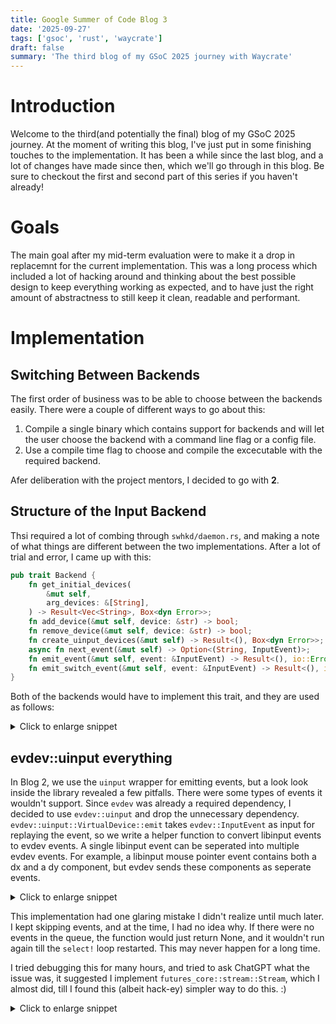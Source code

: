 ```yaml
---
title: Google Summer of Code Blog 3
date: '2025-09-27'
tags: ['gsoc', 'rust', 'waycrate']
draft: false
summary: 'The third blog of my GSoC 2025 journey with Waycrate'
---
```


# Introduction

Welcome to the third(and potentially the final) blog of my GSoC 2025 journey. At the moment of
writing this blog, I've just put in some finishing touches to the implementation. It has been
a while since the last blog, and a lot of changes have made since then, which we'll go through
in this blog.
Be sure to checkout the first and second part of this series if you haven't already!

# Goals

The main goal after my mid-term evaluation were to make it a drop in replacemnt for the current
implementation. This was a long process which included a lot of hacking around and thinking about
the best possible design to keep everything working as expected, and to have just the right amount
of abstractness to still keep it clean, readable and performant. 

# Implementation

## Switching Between Backends
The first order of business was to be able to choose between the backends easily. There were a
couple of different ways to go about this:
1. Compile a single binary which contains support for backends and will let the user choose the
 backend with a command line flag or a config file.
2. Use a compile time flag to choose and compile the excecutable with the required backend.

Afer deliberation with the project mentors, I decided to go with **2**.

## Structure of the Input Backend
Thsi required a lot of combing through `swhkd/daemon.rs`, and making a note of what things are
different between the two implementations. After a lot of trial and error, I came up with this:

```rust
pub trait Backend {
    fn get_initial_devices(
        &mut self,
        arg_devices: &[String],
    ) -> Result<Vec<String>, Box<dyn Error>>;
    fn add_device(&mut self, device: &str) -> bool;
    fn remove_device(&mut self, device: &str) -> bool;
    fn create_uinput_devices(&mut self) -> Result<(), Box<dyn Error>>;
    async fn next_event(&mut self) -> Option<(String, InputEvent)>;
    fn emit_event(&mut self, event: &InputEvent) -> Result<(), io::Error>;
    fn emit_switch_event(&mut self, event: &InputEvent) -> Result<(), io::Error>;
}
```

Both of the backends would have to implement this trait, and they are used as follows:

<details>
<summary>Click to enlarge snippet</summary>
```rust
#[cfg(all(feature = "evdev_backend", feature = "libinput_backend"))]
compile_error!("Only one input backend can be enabled at a time");

#[cfg(not(any(feature = "evdev_backend", feature = "libinput_backend")))]
compile_error!(
    "You must enable exactly one input backend feature(evdev_backend or libinput_backend)"
);

#[cfg(feature = "evdev_backend")]
mod evdev_backend;
#[cfg(feature = "evdev_backend")]
use evdev_backend::EvdevBackend as InpBackend;

#[cfg(feature = "libinput_backend")]
mod libinput_backend;
#[cfg(feature = "libinput_backend")]
use libinput_backend::LibinputBackend as InpBackend;

#[tokio::main]
pub async fn main() -> Result<(), Box<dyn Error>> {
    let mut backend = InpBackend::new()?;
    // ...
}
```
</details>

## Adding/removing devices
We followed the same rules for adding and removing devices as the `evdev` implementation. In Blog 1,
we briefly touched upon the libinput context initialization methods, one of which required us to
add devices manually. We now use that instead of the builtin `udev` context provided by the
`libinput` library.

<details>
<summary>Click to enlarge snippet</summary>
```rust
    fn add_device(&mut self, path: &str) -> bool {
        if self.devices.contains_key(path) {
            log::error!("Device '{}' was already added!", path);
            return false;
        } else if !self.arg_devices.is_empty() && !self.arg_devices.contains(&path.to_owned()) {
            return false;
        }
        if let Some(dev) = self.input.get_mut().path_add_device(path) {
            log::info!("Device added: '{}'", path);
            self.devices.insert(path.to_string(), dev);
            true
        } else {
            log::error!("Could not add device: '{}'.", path);
            false
        }
    }
```
</details>

## evdev::uinput everything
In Blog 2, we use the `uinput` wrapper for emitting events, but a look look inside the library
revealed a few pitfalls. There were some types of events it wouldn't support. Since `evdev` was
already a required dependency, I decided to use `evdev::uinput` and drop the unnecessary dependency.
`evdev::uinput::VirtualDevice::emit` takes `evdev::InputEvent` as input for replaying the event, so
we write a helper function to convert libinput events to evdev events. A single libinput event can
be seperated into multiple evdev events. For example, a libinput mouse pointer event contains both
a dx and a dy component, but evdev sends these components as seperate events.  

<details>
<summary>Click to enlarge snippet</summary>
```rust
impl TryFrom<LibinputEvent> for SmallVec<[evdev::InputEvent; 2]> {
    type Error = ();
    fn try_from(value: LibinputEvent) -> Result<Self, Self::Error> {
        // ...
    }
}

pub struct LibinputBackend {
    // ...
    uinput_device: Option<VirtualDevice>,
    uinput_switches_device: Option<VirtualDevice>,
}

```
</details>

## Async Challenges

I faced a lot of challenges while adding the asynchronous component of the libinpu backend. I
thought I had figured most of it out in thee previous blog, but there was still much to learn.

The asynchronous function would be used inside a `tokio::select!` arm, and initially it was
implemented like this:

<details>
<summary>Click to enlarge snippet</summary>
```rust
async fn next_event(&mut self) -> Option<(String, InputEvent)> {
    // clear all pending events from the queues.
    while let Some(event) = self.input_queue.pop_front() {
        // ...
        return Some((device, event));
    }

    let mut guard = self.input.readable_mut().await.ok()?;
    match guard.try_io(|inner| {
        let input = inner.get_mut();
        input.dispatch()?;
        self.input_queue.extend(input.into_iter());
        Ok(())
    }) {
        Ok(x) => {
            x.ok()?;
        }
        Err(_would_block) => {}
    };
    guard.clear_ready();
    None
}
```
</details>

This implementation had one glaring mistake I didn't realize until much later. I kept skipping
events, and at the time, I had no idea why.
If there were no events in the queue, the function would just return None, and it wouldn't run
again till the `select!` loop restarted. This may never happen for a long time.

I tried debugging this for many hours, and tried to ask ChatGPT what the issue was, it suggested
I implement `futures_core::stream::Stream`, which I almost did, till I found this (albeit hack-ey)
simpler way to do this. :)

<details>
<summary>Click to enlarge snippet</summary>
```rust
async fn next_event(&mut self) -> Option<(String, InputEvent)> {
    loop {
        // clear all pending events from the queues.
        while let Some(event) = self.input_queue.pop_front() {
            // ...
            return Some((device, event));
        }

        let mut guard = self.input.readable_mut().await.ok()?;
        match guard.try_io(|inner| {
            let input = inner.get_mut();
            input.dispatch()?;
            self.input_queue.extend(input.into_iter());
            Ok(())
        }) {
            Ok(x) => {
                x.ok()?;
            }
            Err(_would_block) => {}
        };
        guard.clear_ready();
    }
}
```
</details>
Maybe implementing `Stream` would've been the Rusty way to do this, I tested out this, and it
works well with all sorts of input workloads, so I stuck with this. 

# Results
Feel free to check out the Github repository:
[swhkd:libinput-uinput](https://github.com/aadilshabier/swhkd/tree/libinput-backend).

## Instructions to Build and Run

1. Clone the repo from the link above.
2. Go to `swhkd/swhkd/Cargo.toml`
3. Uncomment the libinput_backend [features] section so that it looks like this:
```toml
# default = ["evdev_backend", "no_rfkill"]
default = ["libinput_backend", "no_rfkill"]
```
4. Create a minimal config file called `config` with these contents:
```
# config
super + ReTuRn # case insensitive
	alacritty
```

5. Go to the project directory and build the project.
```sh
$ cargo b
```

6. Run `swhks`.
```sh
./target/debug/swhks
```

7. Run `swhkd` with sudo, and provide the created config file. Set the optional RUST_LOG
environment variable to see more logs.
```sh
sudo RUST_LOG=info ./target/debug/swhkd -c config
```
